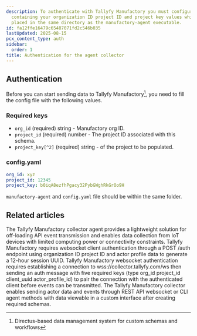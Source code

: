 ```yaml
---
description: To authenticate with Tallyfy Manufactory you must configure a YAML file
  containing your organization ID project ID and project key values which should be
  placed in the same directory as the manufactory-agent executable.
id: fa12ffe16479c65487071fd2c546b035
lastUpdated: 2025-08-15
pcx_content_type: auth
sidebar:
  order: 1
title: Authentication for the agent collector
---
```


## Authentication

Before you can start sending data to Tallyfy Manufactory[^1], you need to fill the config file with the following values.

### Required keys

- `org_id` (required) string - Manufactory org ID.
- `project_id` (required) number - The project ID associated with this schema.
- `project_key[^2]` (required) string - of the project to be populated.
### config.yaml

```yaml
org_id: xyz
project_id: 12345
project_key: b0iqA8ezfhPgacy32PybGWghRkGrOo9H
```

`manufactory-agent` and `config.yaml` file should be within the same folder.



[^1]: Directus-based data management system for custom schemas and workflows
[^2]: A unique API key generated per project for secure authentication

## Related articles
<CardGrid>
<LinkTitleCard header="<b>Collector > Collecting events via our CLI agent</b>" href="/products/manufactory/collector/agent/" > The Tallyfy Manufactory collector agent provides a lightweight solution for off-loading API event transmission and enables data collection from IoT devices with limited computing power or connectivity constraints. </LinkTitleCard>
<LinkTitleCard header="<b>Websocket > Authentication for the web socket collector</b>" href="/products/manufactory/collector/websocket/auth/" > Tallyfy Manufactory requires websocket client authentication through a POST /auth endpoint using organization ID project ID and actor profile data to generate a 12-hour session UUID. </LinkTitleCard>
<LinkTitleCard header="<b>Websocket > Connect to our web socket server</b>" href="/products/manufactory/collector/websocket/connect_to_ws/" > Tallyfy Manufactory websocket authentication requires establishing a connection to wss://collector.tallyfy.com/ws then sending an auth message with five required keys (type org_id project_id client_uuid actor_profile_id) to pair the connection with the authenticated client before events can be transmitted. </LinkTitleCard>
<LinkTitleCard header="<b>Manufactory > Collector</b>" href="/products/manufactory/collector/" > The Tallyfy Manufactory collector enables sending actor data and events through REST API websocket or CLI agent methods with data viewable in a custom interface after creating required schemas. </LinkTitleCard>
</CardGrid>